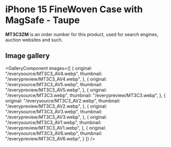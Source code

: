 
# iPhone 15 FineWoven Case with MagSafe - Taupe

<Callout type='info' emoji='👉🏻'>**MT3C3ZM** is an order number for this product, used for search engines, auction websites and such.</Callout>

## Image gallery

<GalleryComponent
    images={[
      {
        original: "/everysource/MT3C3_AV4.webp",
        thumbnail: "/everypreview/MT3C3_AV4.webp",
      },
      {
        original: "/everysource/MT3C3_AV5.webp",
        thumbnail: "/everypreview/MT3C3_AV5.webp",
      },
      {
        original: "/everysource/MT3C3.webp",
        thumbnail: "/everypreview/MT3C3.webp",
      },
      {
        original: "/everysource/MT3C3_AV2.webp",
        thumbnail: "/everypreview/MT3C3_AV2.webp",
      },
      {
        original: "/everysource/MT3C3_AV3.webp",
        thumbnail: "/everypreview/MT3C3_AV3.webp",
      },
      {
        original: "/everysource/MT3C3_AV1.webp",
        thumbnail: "/everypreview/MT3C3_AV1.webp",
      },
      {
        original: "/everysource/MT3C3_AV6.webp",
        thumbnail: "/everypreview/MT3C3_AV6.webp",
      }
    ]}
  />
